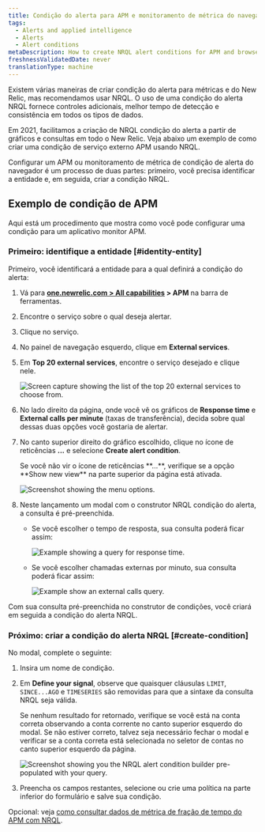 ```yaml
---
title: Condição do alerta para APM e monitoramento de métrica do navegador
tags:
  - Alerts and applied intelligence
  - Alerts
  - Alert conditions
metaDescription: How to create NRQL alert conditions for APM and browser monitoring metrics.
freshnessValidatedDate: never
translationType: machine
---
```







Existem várias maneiras de criar condição do alerta para métricas <InlinePopover type="apm"/>e <InlinePopover type="browser"/>do New Relic, mas recomendamos usar NRQL. O uso de uma condição do alerta NRQL fornece controles adicionais, melhor tempo de detecção e consistência em todos os tipos de dados.

Em 2021, facilitamos a criação de NRQL condição do alerta a partir de gráficos e consultas em todo o New Relic. Veja abaixo um exemplo de como criar uma condição de serviço externo APM usando NRQL.

Configurar um APM ou monitoramento de métrica de condição de alerta do navegador é um processo de duas partes: primeiro, você precisa identificar a entidade e, em seguida, criar a condição NRQL.

## Exemplo de condição de APM

Aqui está um procedimento que mostra como você pode configurar uma condição para um aplicativo monitor APM.

### Primeiro: identifique a entidade [#identity-entity]

Primeiro, você identificará a entidade para a qual definirá a condição do alerta:

1. Vá para <DoNotTranslate>**[one.newrelic.com > All capabilities](https://one.newrelic.com/all-capabilities) > APM**</DoNotTranslate> na barra de ferramentas.

2. Encontre o serviço sobre o qual deseja alertar.

3. Clique no serviço.

4. No painel de navegação esquerdo, clique em <DoNotTranslate>**External services**</DoNotTranslate>.

5. Em <DoNotTranslate>**Top 20 external services**</DoNotTranslate>, encontre o serviço desejado e clique nele.

   <img
     title="top-twenty.png"
     alt="Screen capture showing the list of the top 20 external services to choose from."
     src={accountsTopTwenty}
   />

6. No lado direito da página, onde você vê os gráficos de <DoNotTranslate>**Response time**</DoNotTranslate> e <DoNotTranslate>**External calls per minute**</DoNotTranslate> (taxas de transferência), decida sobre qual dessas duas opções você gostaria de alertar.

7. No canto superior direito do gráfico escolhido, clique no ícone de reticências <DoNotTranslate>**...**</DoNotTranslate> e selecione <DoNotTranslate>**Create alert condition**</DoNotTranslate>.

   <Callout variant="tip">
     Se você não vir o ícone de reticências <DoNotTranslate>**...**</DoNotTranslate>, verifique se a opção <DoNotTranslate>**Show new view**</DoNotTranslate> na parte superior da página está ativada.
   </Callout>

   <img
     title="external_service_graph.png"
     alt="Screenshot showing the menu options."
     src={accountsExternalServiceGraph}
   />

8. Neste lançamento um modal com o construtor NRQL condição do alerta, a consulta é pré-preenchida.

   * Se você escolher o tempo de resposta, sua consulta poderá ficar assim:

     <img
       title="response_time_query.png"
       alt="Example showing a query for response time."
       src={accountsResponseTimeQuery}
     />

   * Se você escolher chamadas externas por minuto, sua consulta poderá ficar assim:

     <img
       title="external-calls-query.png"
       alt="Example show an external calls query."
       src={accountsExternalCallsQuery}
     />

Com sua consulta pré-preenchida no construtor de condições, você criará em seguida a condição do alerta NRQL.

### Próximo: criar a condição do alerta NRQL [#create-condition]

No modal, complete o seguinte:

1. Insira um nome de condição.

2. Em <DoNotTranslate>**Define your signal**</DoNotTranslate>, observe que quaisquer cláusulas `LIMIT`, `SINCE...AGO` e `TIMESERIES` são removidas para que a sintaxe da consulta NRQL seja válida.

   <Callout variant="tip">
     Se nenhum resultado for retornado, verifique se você está na conta correta observando a conta corrente no canto superior esquerdo do modal. Se não estiver correto, talvez seja necessário fechar o modal e verificar se a conta correta está selecionada no seletor de contas no canto superior esquerdo da página.
   </Callout>

   <img
     title="nrql_condition_builder_modal.png"
     alt="Screenshot showing you the NRQL alert condition builder pre-populated with your query."
     src={accountsNrqlConditionBuilderModal}
   />

3. Preencha os campos restantes, selecione ou crie uma política na parte inferior do formulário e salve sua condição.

Opcional: veja [como consultar dados de métrica de fração de tempo do APM com NRQL](/docs/query-your-data/nrql-new-relic-query-language/nrql-query-tutorials/query-apm-metric-timeslice-data-nrql#timeslice-conversion).